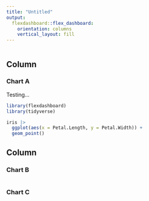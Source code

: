 ```yaml
---
title: "Untitled"
output: 
  flexdashboard::flex_dashboard:
    orientation: columns
    vertical_layout: fill
---
```


```r
```

Column {data-width=650}
-----------------------------------------------------------------------

### Chart A

Testing...

```r
library(flexdashboard)
library(tidyverse)

iris |> 
  ggplot(aes(x = Petal.Length, y = Petal.Width)) +
  geom_point()

```

Column {data-width=350}
-----------------------------------------------------------------------

### Chart B

```r
```

### Chart C

```r

```

